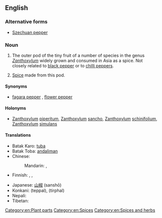 ==English==
{{wikipedia}}

===Alternative forms===
* [[Szechuan pepper]]

===Noun===
{{en-noun|head=[[sichuan]] [[pepper]]|-|s}}

# {{countable|uncountable}} The outer pod of the tiny fruit of a number of species in the genus ''[[Zanthoxylum]]'' widely grown and consumed in Asia as a spice. Not closely related to [[black pepper]] or to [[chilli pepper]]s.  
# {{uncountable}} [[spice|Spice]] made from this pod.

====Synonyms====
* {{sense|pod and spice}} [[fagara pepper]]<!-- or just fagara ?-->, [[flower pepper]]

====Holonyms====
* {{sense|pod}} [[Zanthoxylum]] [[piperitum]], [[Zanthoxylum]] [[sancho]], [[Zanthoxylum]] [[schinifolium]], [[Zanthoxylum]] [[simulans]]

====Translations====
{{trans-top|pod of Zanthoxylum}}
* Batak Karo: [[tuba#Batak Karo|tuba]]
* Batak Toba: [[andaliman]]
* Chinese:
*: Mandarin: {{t-|cmn|花椒|tr=huājiāo|sc=Hani}}, {{qualifier|less common}} {{t|cmn|山椒|tr=shānjiāo|sc=Hani}}
* Finnish: {{t-|fi|sichuaninpippuri}}, {{t-|fi|anispippuri}}, {{t-|fi|kiinanpippuri}}
{{trans-mid}}
* Japanese: [[山椒]] (sanshō)
* Konkani: (teppal), (tirphal) {{rfscript|Deva}}
* Nepali: {{term|sc=Deva|टिमुर|tr=timur}}
* Tibetan: {{t-|bo|གཡེར་མ|tr=gayer ma|sc=Tibt}}
{{trans-bottom}}

[[Category:en:Plant parts]]
[[Category:en:Spices]]
[[Category:en:Spices and herbs]]